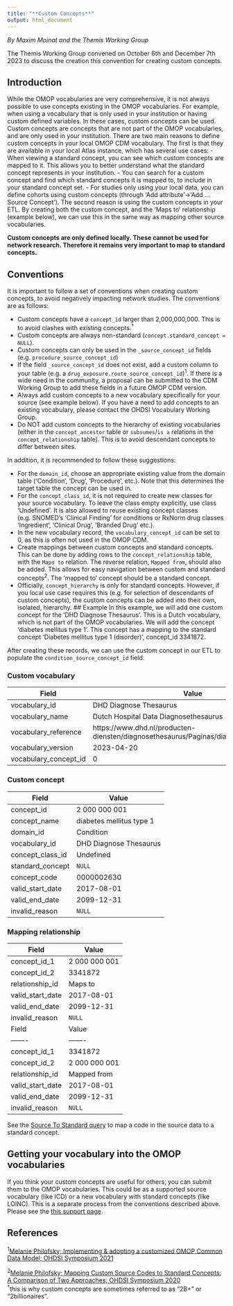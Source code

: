 ```yaml
---
title: "**Custom Concepts**"
output: html_document
---
```


*By Maxim Moinat and the Themis Working Group*

The Themis Working Group convened on October 6th and December 7th 2023 to discuss the creation this convention for creating custom concepts.

## Introduction

While the OMOP vocabularies are very comprehensive, it is not always possible to use concepts existing in the OMOP vocabularies. For example, when using a vocabulary that is only used in your institution or having custom defined variables. In these cases, custom concepts can be used. Custom concepts are concepts that are not part of the OMOP vocabularies, and are only used in your institution.
There are two main reasons to define custom concepts in your local OMOP CDM vocabulary. The first is that they are available in your local Atlas instance, which has several use cases:
 - When viewing a standard concept, you can see which custom concepts are mapped to it. This allows you to better understand what the standard concept represents in your institution.
 - You can search for a custom concept and find which standard concepts it is mapped to, to include in your standard concept set.
 - For studies only using your local data, you can define cohorts using custom concepts (through 'Add attribute'->'Add ... Source Concept').
The second reason is using the custom concepts in your ETL. By creating both the custom concept, and the 'Maps to' relationship (example below), we can use this in the same way as mapping other source vocabularies.

**Custom concepts are only defined locally. These cannot be used for network research. Therefore it remains very important to map to standard concepts.**

## Conventions

It is important to follow a set of conventions when creating custom concepts, to avoid negatively impacting network studies. The conventions are as follows:

- Custom concepts have a `concept_id` larger than 2,000,000,000. This is to avoid clashes with existing concepts.<sup>†</sup>
- Custom concepts are always non-standard (`concept.standard_concept = NULL`).
- Custom concepts can only be used in the `_source_concept_id` fields (e.g. `procedure_source_concept_id`)
- If the field `_source_concept_id` does not exist, add a custom column to your table (e.g. a `drug_exposure.route_source_concept_id`)<sup>1</sup>. If there is a wide need in the community, a proposal can be submitted to the CDM Working Group to add these fields in a future OMOP CDM version.
- Always add custom concepts to a new vocabulary specifically for your source (see example below). If you have a need to add concepts to an existing vocabulary, please contact the OHDSI Vocabulary Working Group.
- Do NOT add custom concepts to the hierarchy of existing vocabularies (either in the `concept_ancestor` table or `subsumes`/`is a` relations in the `concept_relationship` table). This is to avoid descendant concepts to differ between sites.

In addition, it is recommended to follow these suggestions:

- For the `domain_id`, choose an appropriate existing value from the domain table ('Condition', 'Drug', 'Procedure', etc.). Note that this determines the target table the concept can be used in.
- For the `concept_class_id`, it is not required to create new classes for your source vocabulary. To leave the class empty explicitly, use class 'Undefined'. It is also allowed to reuse existing concept classes (e.g. SNOMED's 'Clinical Finding' for conditions or RxNorm drug classes 'Ingredient', 'Clinical Drug', 'Branded Drug' etc.).
- In the new vocabulary record, the `vocabulary_concept_id` can be set to 0, as this is often not used in the OMOP CDM.
- Create mappings between custom concepts and standard concepts. This can be done by adding rows to the `concept_relationship` table, with the `Maps to` relation. The reverse relation, `Mapped from`, should also be added. This allows for easy navigation between custom and standard concepts<sup>2</sup>. The 'mapped to' concept should be a standard concept.
- Officially, `concept_hierarchy` is only for standard concepts. However, if you local use case requires this (e.g. for selection of descendants of custom concepts), the custom concepts can be added into their own, isolated, hierarchy.
## Example
In this example, we will add one custom concept for the 'DHD Diagnose Thesaurus'. This is a Dutch vocabulary, which is not part of the OMOP vocabularies. We will add the concept 'diabetes mellitus type 1'. This concept has a mapping to the standard concept 'Diabetes mellitus type 1 (disorder)', concept_id 3341872.

After creating these records, we can use the custom concept in our ETL to populate the `condition_source_concept_id` field.

### Custom vocabulary

| Field | Value |
|-------|-------|
| vocabulary_id | DHD Diagnose Thesaurus |
| vocabulary_name | Dutch Hospital Data Diagnosethesaurus |
| vocabulary_reference | https://www.dhd.nl/producten-diensten/diagnosethesaurus/Paginas/diagnosethesaurus.asp |
| vocabulary_version | 2023-04-20 |
| vocabulary_concept_id | 0 |

### Custom concept

| Field | Value |
|-------|-------|
| concept_id | 2 000 000 001 |
| concept_name | diabetes mellitus type 1 |
| domain_id | Condition |
| vocabulary_id | DHD Diagnose Thesaurus |
| concept_class_id | Undefined |
| standard_concept | `NULL` |
| concept_code | 0000002630 |
| valid_start_date | 2017-08-01 |
| valid_end_date | 2099-12-31 |
| invalid_reason | `NULL` |

### Mapping relationship

| Field | Value |
|-------|-------|
| concept_id_1 | 2 000 000 001 |
| concept_id_2 | 3341872 |
| relationship_id | Maps to |
| valid_start_date | 2017-08-01 |
| valid_end_date | 2099-12-31 |
| invalid_reason | `NULL` |
| Field | Value |
|-------|-------|
| concept_id_1 | 3341872 |
| concept_id_2 | 2 000 000 001 |
| relationship_id | Mapped from |
| valid_start_date | 2017-08-01 |
| valid_end_date | 2099-12-31 |
| invalid_reason | `NULL` |

See the [Source To Standard query](https://ohdsi.github.io/CommonDataModel/sqlScripts.html#Source_to_Standard) to map a code in the source data to a standard concept.

## Getting your vocabulary into the OMOP vocabularies

If you think your custom concepts are useful for others, you can submit them to the OMOP vocabularies. This could be as a supported source vocabulary (like ICD) or a new vocabulary with standard concepts (like LOINC). This is a separate process from the conventions described above. Please see the [this support page](https://ohdsi.github.io/CommonDataModel/vocabRequest.html).

## References
<sup>1</sup>[Melanie Philofsky; Implementing & adopting a customized OMOP Common Data Model; OHDSI Symposium 2021](https://www.ohdsi.org/2021-global-symposium-showcase-18/)

<sup>2</sup>[Melanie Philofsky; Mapping Custom Source Codes to Standard Concepts: A Comparison of Two Approaches; OHDSI Symposium 2020](https://www.ohdsi.org/wp-content/uploads/2020/10/Melanie-Philofsky-Philofsky-Mapping-Source-Codes-Poster.pdf)
</br>
<sup>†</sup>this is why custom concepts are sometimes referred to as "2B+" or "2billionaires".
